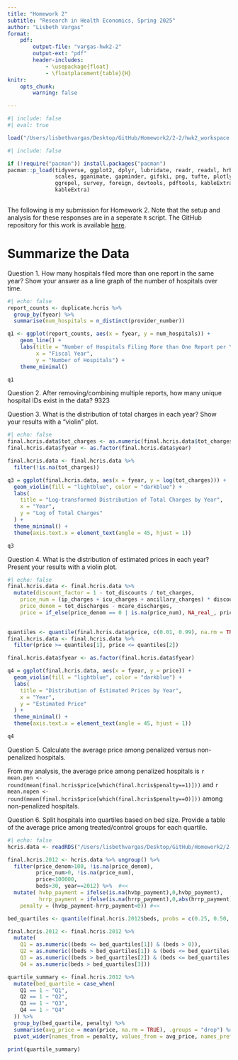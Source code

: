 ```yaml
---
title: "Homework 2"
subtitle: "Research in Health Economics, Spring 2025"
author: "Lisbeth Vargas"
format:
    pdf: 
        output-file: "vargas-hwk2-2"
        output-ext: "pdf"
        header-includes: 
            - \usepackage{float}
            - \floatplacement{table}{H}
knitr:
    opts_chunk:
        warning: false

---
```


```r
#| include: false
#| eval: true

load("/Users/lisbethvargas/Desktop/GitHub/Homework2/2-2/hwk2_workspace.Rdata")
```

```r
#| include: false

if (!require("pacman")) install.packages("pacman")
pacman::p_load(tidyverse, ggplot2, dplyr, lubridate, readr, readxl, hrbrthemes, fixest,
               scales, gganimate, gapminder, gifski, png, tufte, plotly, OECD,
               ggrepel, survey, foreign, devtools, pdftools, kableExtra, modelsummary,
               kableExtra)
               
```

The following is my submission for Homework 2. Note that the setup and analysis for these responses are in a seperate `R` script. The GitHub repository for this work is available [here](https://github.com/lisvargasg/Homework2.git).

\newpage
# Summarize the Data

\noindent Question 1. How many hospitals filed more than one report in the same year? Show your answer as a line graph of the number of hospitals over time.<br>

```r
#| echo: false
report_counts <- duplicate.hcris %>%
  group_by(fyear) %>%
  summarise(num_hospitals = n_distinct(provider_number))

q1 <- ggplot(report_counts, aes(x = fyear, y = num_hospitals)) +
    geom_line() +
    labs(title = "Number of Hospitals Filing More than One Report per Year",
         x = "Fiscal Year",
         y = "Number of Hospitals") +
    theme_minimal()

q1
``` 

\newpage
\noindent Question 2. After removing/combining multiple reports, how many unique hospital IDs exist in the data?
9323 <br>



\noindent Question 3. What is the distribution of total charges in each year? Show your results with a “violin” plot.

```r
#| echo: false
final.hcris.data$tot_charges <- as.numeric(final.hcris.data$tot_charges)
final.hcris.data$fyear <- as.factor(final.hcris.data$year)

final.hcris.data <- final.hcris.data %>%
  filter(!is.na(tot_charges))

q3 = ggplot(final.hcris.data, aes(x = fyear, y = log(tot_charges))) +
  geom_violin(fill = "lightblue", color = "darkblue") +
  labs(
    title = "Log-transformed Distribution of Total Charges by Year",
    x = "Year",
    y = "Log of Total Charges"
  ) +
  theme_minimal() +
  theme(axis.text.x = element_text(angle = 45, hjust = 1))

q3
```

\newpage
\noindent Question 4. What is the distribution of estimated prices in each year? Present your results with a violin plot.

```r
#| echo: false
final.hcris.data <- final.hcris.data %>%
  mutate(discount_factor = 1 - tot_discounts / tot_charges,  
    price_num = (ip_charges + icu_charges + ancillary_charges) * discount_factor - tot_mcare_payment, 
    price_denom = tot_discharges - mcare_discharges, 
    price = if_else(price_denom == 0 | is.na(price_num), NA_real_, price_num / price_denom))
  

quantiles <- quantile(final.hcris.data$price, c(0.01, 0.99), na.rm = TRUE)
final.hcris.data <- final.hcris.data %>%
  filter(price >= quantiles[1], price <= quantiles[2])

final.hcris.data$fyear <- as.factor(final.hcris.data$fyear)

q4 = ggplot(final.hcris.data, aes(x = fyear, y = price)) +
  geom_violin(fill = "lightblue", color = "darkblue") +  
  labs(
    title = "Distribution of Estimated Prices by Year",
    x = "Year",
    y = "Estimated Price"
  ) +
  theme_minimal() +  
  theme(axis.text.x = element_text(angle = 45, hjust = 1))

q4
```

\newpage
\noindent Question 5. Calculate the average price among penalized versus non-penalized hospitals.

From my analysis, the average price among penalized hospitals is `r mean.pen <- round(mean(final.hcris$price[which(final.hcris$penalty==1)]))` and `r mean.nopen <- round(mean(final.hcris$price[which(final.hcris$penalty==0)]))` among non-penalized hospitals. 

\noindent Question 6. Split hospitals into quartiles based on bed size. Provide a table of the average price among treated/control groups for each quartile.

```r
#| echo: false
hcris.data <- readRDS("/Users/lisbethvargas/Desktop/GitHub/Homework2/2-1/data/output/HCRIS_Data.rds")

final.hcris.2012 <- hcris.data %>% ungroup() %>%
  filter(price_denom>100, !is.na(price_denom), 
         price_num>0, !is.na(price_num),
         price<100000, 
         beds>30, year==2012) %>%  #<<
  mutate( hvbp_payment = ifelse(is.na(hvbp_payment),0,hvbp_payment),
          hrrp_payment = ifelse(is.na(hrrp_payment),0,abs(hrrp_payment)), #<<
    penalty = (hvbp_payment-hrrp_payment<0)) #<<

bed_quartiles <- quantile(final.hcris.2012$beds, probs = c(0.25, 0.50, 0.75), na.rm = TRUE)

final.hcris.2012 <- final.hcris.2012 %>%
  mutate(
    Q1 = as.numeric((beds <= bed_quartiles[1]) & (beds > 0)),
    Q2 = as.numeric((beds > bed_quartiles[1]) & (beds <= bed_quartiles[2])),
    Q3 = as.numeric((beds > bed_quartiles[2]) & (beds <= bed_quartiles[3])),
    Q4 = as.numeric(beds > bed_quartiles[3]))

quartile_summary <- final.hcris.2012 %>%
  mutate(bed_quartile = case_when(
    Q1 == 1 ~ "Q1",
    Q2 == 1 ~ "Q2",
    Q3 == 1 ~ "Q3",
    Q4 == 1 ~ "Q4"
  )) %>%
  group_by(bed_quartile, penalty) %>%
  summarise(avg_price = mean(price, na.rm = TRUE), .groups = "drop") %>%
  pivot_wider(names_from = penalty, values_from = avg_price, names_prefix = "penalty_")

print(quartile_summary)
```